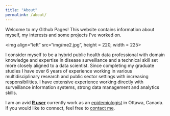 ```yaml
---
title: "About"
permalink: /about/
---
```


Welcome to my Github Pages! This website contains information about myself, my interests and some projects I've worked on.

<img align="left" src="img/me2.jpg", height = 220, width = 225>

I consider myself to be a hybrid public health data professional with domain knowledge and expertise in disease surveillance and a technical skill set more closely aligned to a data scientist. Since completing my graduate studies I have over 6 years of experience working in various multidisciplinary research and public sector settings with increasing responsibilities. I have extensive experience working directly with surveillance information systems, strong data management and analytics skills.

I am an avid [**R user**](https://www.r-project.org/) currently work as an [epidemiologist](https://www.bmj.com/about-bmj/resources-readers/publications/epidemiology-uninitiated/1-what-epidemiology){target="_blank"} in Ottawa, Canada. If you would like to connect, feel free to [contact me](contact.html).
